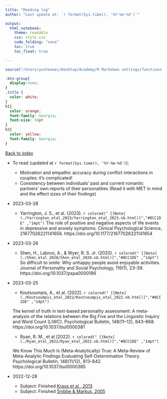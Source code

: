 ```yaml
---
title: "Reading log"
author: "Last update at: `r format(Sys.time(), '%Y-%m-%d')`"

output: 
  html_notebook:
    theme: readable
    css: style.css  
    code_folding: "none"
    toc: true
    toc_float: true

---
```


```r
source("/Users/yuchenwei/Desktop/Academy/R Markdown settings/functions.R")
```

```css
.btn-group{
  display:none;
}
.title {
  color: white;
}
h1{
  color: orange;
  font-family: Georgia;
  font-size: 34pt
}
h2{
  color: yellow;
  font-family: Georgia;
}
```

[Back to index](./index.nb.html)

- To read (updated at `r format(Sys.time(), '%Y-%m-%d')`): 

  - Motivation and empathic accuracy during conflict interactions in couples: it’s complicated!
  - Consistency between individuals' past and current romantic partners' own reports of their personalities  (Read it with MET in mind and the effect sizes of their findings)

- 2023-03-28
  - Yarrington, J. S., et al. (2023). `r colored(" [[Note](./Yarrington_etal_2023/Yarrington_etal_2023.nb.html)]","#8CC1DE" ,"14pt")`
The role of positive and negative aspects of life events in depressive and anxiety symptoms. Clinical Psychological Science, 21677026221141656. https://doi.org/10.1177/21677026221141654


- 2023-03-26
  - Shen, H., Labroo, A., & Wyer, R. S. Jr. (2020). `r colored(" [[Note](./Shen_etal_2020/Shen_etal_2020.nb.html)]","#8CC1DE" ,"14pt")`
So difficult to smile: Why unhappy people avoid enjoyable activities. Journal of Personality and Social Psychology, 119(1), 23–39. https://doi.org/10.1037/pspa0000186

- 2023-03-25 
  - Koutsoumpis, A., et al. (2022). `r colored(" [[Note](./Koutsoumpis_etal_2022/Koutsoumpis_etal_2022.nb.html)]","#8CC1DE" ,"14pt")` 

  The kernel of truth in text-based personality assessment: A meta-analysis of the relations between the Big Five and the Linguistic Inquiry and Word Count (LIWC). Psychological Bulletin, 148(11–12), 843–868. https://doi.org/10.1037/bul0000381
  
  - Ryan, R. M., et al (2022). `r colored(" [[Note](./Ryan_etal_2022/Ryan_etal_2022.nb.html)]","#8CC1DE" ,"14pt")`

  We Know This Much Is (Meta-Analytically) True: A Meta-Review of Meta-Analytic Findings Evaluating Self-Determination Theory. Psychological Bulletin, 148(11/12), 813–842. https://doi.org/10.1037/bul0000385

- 2022-12-28 
  - Subject: Finished [Kraus et al., 2013](/Users/yuchenwei/Desktop/Academy/Readings/Kraus_2013/Kraus_2013.nb.html)
  - Subject: Finished [Snibbe & Markus, 2005](/Users/yuchenwei/Desktop/Academy/Readings/Snibbe_2005/Snibbe_2005.nb.html) 
